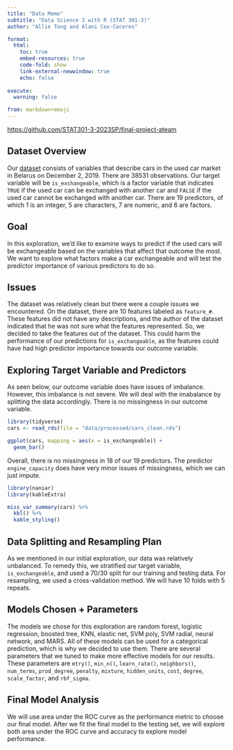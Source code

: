 ```yaml
---
title: "Data Memo"
subtitle: "Data Science 3 with R (STAT 301-3)"
author: "Allie Tong and Alani Cox-Caceres"

format:
  html:
    toc: true
    embed-resources: true
    code-fold: show
    link-external-newwindow: true
    echo: false
    
execute:
  warning: false

from: markdown+emoji 
---
```


::: {.callout-important}

[https://github.com/STAT301-3-2023SP/final-project-ateam](https://github.com/STAT301-3-2023SP/final-project-ateam)

:::

## Dataset Overview
Our [dataset](https://www.kaggle.com/datasets/lepchenkov/usedcarscatalog) consists of variables that describe cars in the used car market in Belarus on December 2, 2019. There are 38531 observations. Our target variable will be `is_exchangeable`, which is a factor variable that indicates `TRUE` if the used car can be exchanged with another car and `FALSE` if the used car cannot be exchanged with another car. There are 19 predictors, of which 1 is an integer, 5 are characters, 7 are numeric, and 6 are factors.

## Goal
In this exploration, we'd like to examine ways to predict if the used cars will be exchangeable based on the variables that affect that outcome the most. We want to explore what factors make a car exchangeable and will test the predictor importance of various predictors to do so.

## Issues
The dataset was relatively clean but there were a couple issues we encountered. On the dataset, there are 10 features labeled as `feature_#`. These features did not have any descriptions, and the author of the dataset indicated that he was not sure what the features represented. So, we decided to take the features out of the dataset. This could harm the performance of our predictions for `is_exchangeable`, as the features could have had high predictor importance towards our outcome variable.

## Exploring Target Variable and Predictors
As seen below, our outcome variable does have issues of imbalance. However, this imbalance is not severe. We will deal with the imabalance by splitting the data accordingly. There is no missingness in our outcome variable.
```r
library(tidyverse)
cars <- read_rds(file = "data/processed/cars_clean.rds")

ggplot(cars, mapping = aes(x = is_exchangeable)) +
  geom_bar()
```

Overall, there is no missingness in 18 of our 19 predictors. The predictor `engine_capacity` does have very minor issues of missingness, which we can just impute.
```r
library(naniar)
library(kableExtra)

miss_var_summary(cars) %>% 
  kbl() %>% 
  kable_styling()
```

## Data Splitting and Resampling Plan
As we mentioned in our initial exploration, our data was relatively unbalanced. To remedy this, we stratified our target variable, `is_exchangeable`, and used a 70/30 split for our training and testing data. For resampling, we used a cross-validation method. We will have 10 folds with 5 repeats.

## Models Chosen + Parameters
The models we chose for this exploration are random forest, logistic regression, boosted tree, KNN, elastic net, SVM poly, SVM radial, neural network, and MARS. All of these models can be used for a categorical prediction, which is why we decided to use them. There are several parameters that we tuned to make more effective models for our results. These parameters are `mtry()`, `min_n()`, `learn_rate()`, `neighbors()`, `num_terms`, `prod_degree`, `penalty`, `mixture`, `hidden_units`, `cost`, `degree`, `scale_factor`, and `rbf_sigma`.

## Final Model Analysis
We will use area under the ROC curve as the performance metric to choose our final model. After we fit the final model to the testing set, we will explore both area under the ROC curve and accuracy to explore model performance.

